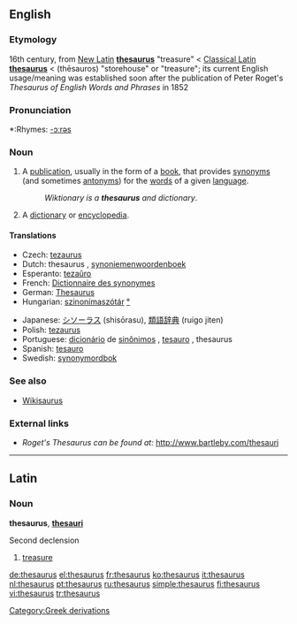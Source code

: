 {{see|Thesaurus}}
{{wikipedia}}
==English==

===Etymology===
16th century, from [[New Latin]] '''[[thesaurus#Latin|thesaurus]]''' "treasure" < [[Classical Latin]] '''[[thesaurus#Latin|thesaurus]]''' < {{AGr.}} '''{{polytonic|[[θησαυρός]]}}''' (thēsauros) "storehouse" or "treasure"; its current English usage/meaning was established soon after the publication of Peter Roget's ''Thesaurus of English Words and Phrases'' in 1852

===Pronunciation===
*:Rhymes: [[Rhymes:English:-ɔːrəs|-ɔːrəs]]

===Noun===
{{en-noun|thesauri|pl2=thesauruses}}

# A [[publication]], usually in the form of a [[book]], that provides [[synonym]]s (and sometimes [[antonym]]s) for the [[word]]s of a given [[language]].
#:''Wiktionary is a '''thesaurus''' and dictionary''.
# {{archaic}} A [[dictionary]] or [[encyclopedia]].

====Translations====
{{trans-top|book of synonyms}}
*Czech: [[tezaurus#Czech|tezaurus]] {{m}}
*Dutch: thesaurus {{m}}, [[synoniemenwoordenboek]] {{n}}
*Esperanto: [[tezaŭro]]
*French: [[Dictionnaire des synonymes]]
*German: [[Thesaurus]] {{m}}
*Hungarian: [[szinonímaszótár]] [[:hu:szinonímaszótár|°]]
{{trans-mid}}
*Japanese: [[シソーラス]] (shisōrasu), [[類語辞典]] (ruigo jiten)
*Polish: [[tezaurus]] {{m}}
*Portuguese: [[dicionário]] de [[sinônimos]] {{m}}, [[tesauro]] {{m}}, thesaurus {{m}}
*Spanish: [[tesauro]] {{m}}
*Swedish: [[synonymordbok]]
{{trans-bottom}}

===See also===
* [[Wiktionary:Wikisaurus|Wikisaurus]]

===External links===
*''Roget's Thesaurus can be found at:'' http://www.bartleby.com/thesauri

----

==Latin==

===Noun===
'''thesaurus''', '''[[thesauri]]''' {{m}}

Second declension

# [[treasure]]

[[Category:Greek derivations]]

[[de:thesaurus]]
[[el:thesaurus]]
[[fr:thesaurus]]
[[ko:thesaurus]]
[[it:thesaurus]]
[[nl:thesaurus]]
[[pt:thesaurus]]
[[ru:thesaurus]]
[[simple:thesaurus]]
[[fi:thesaurus]]
[[vi:thesaurus]]
[[tr:thesaurus]]